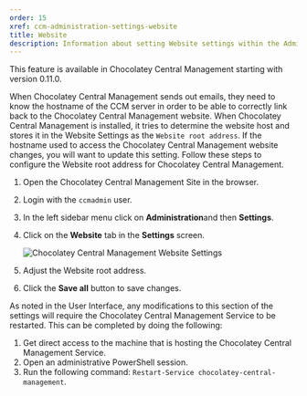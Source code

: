 ```yaml
---
order: 15
xref: ccm-administration-settings-website
title: Website
description: Information about setting Website settings within the Administration Settings screen
---
```


<Callout type="info">
    This feature is available in Chocolatey Central Management starting with version 0.11.0.
</Callout>

When Chocolatey Central Management sends out emails, they need to know the hostname of the CCM server in order to be able to correctly link back to the Chocolatey Central Management website. When Chocolatey Central Management is installed, it tries to determine the website host and stores it in the Website Settings as the `Website root address`. If the hostname used to access the Chocolatey Central Management website changes, you will want to update this setting. Follow these steps to configure the Website root address for Chocolatey Central Management.

1. Open the Chocolatey Central Management Site in the browser.
1. Login with the `ccmadmin` user.
1. In the left sidebar menu click on **Administration**and then **Settings**.
1. Click on the **Website** tab in the **Settings** screen.

    ![Chocolatey Central Management Website Settings](https://img.chocolatey.org/docs/ccm-playwright/administration/settings/tab-website.png)

1. Adjust the Website root address.
1. Click the **Save all** button to save changes.

As noted in the User Interface, any modifications to this section of the settings will require the Chocolatey Central Management Service to be restarted.  This can be completed by doing the following:

1. Get direct access to the machine that is hosting the Chocolatey Central Management Service.
1. Open an administrative PowerShell session.
1. Run the following command: `Restart-Service chocolatey-central-management`.
